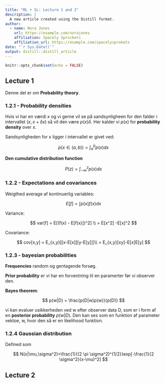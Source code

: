 ```yaml
---
title: "ML + SL: Lecture 1 and 2"
description: |
  A new article created using the Distill format.
author:
  - name: Nora Jones 
    url: https://example.com/norajones
    affiliation: Spacely Sprockets
    affiliation_url: https://example.com/spacelysprokets
date: "`r Sys.Date()`"
output: distill::distill_article
---
```


```r
knitr::opts_chunk$set(echo = FALSE)
```

## Lecture 1

Denne del er om **Probability theory**.

### 1.2.1 - Probability densities

Hvis vi har en værdi *x* og vi gerne vil se på sandsynligheen for den
falder i intervallet $(x, x+\delta x)$ så vil den være $p(x) \delta$. Her kalder
vi $p(x)$ for **probability density** over x. 

Sandsynligheden for x ligger i intervallet er givet ved:

$$
p(x\in (a,b)) = \int^b_a p(x)dx
$$

**Den cumulative distribution function**

$$
P(z)=\int^z_{-\infty}p(x) dx
$$



### 1.2.2 - Expectations and covariances

Weigthed average af kontinuerlig variables:

$$
E[f] = \int p(x) f(x) dx
$$

Variance:

$$
var[f] = E[(f(x) - E[f(x)])^2] \\
= E[x^2] -E[x]^2
$$

Covariance:

$$
cov[x,y] = E_{x,y}[[x-E[x]][y-E[y]]]\\
= E_{x,y}[xy]-E[x]E[y]
$$

### 1.2.3 - bayesian probabilities

**Frequencies** random og gentagende forsøg.

**Prior probability** er vi har en forventning til en paramerter før vi
observer den. 

**Bayes theorem**:

$$
p(w|D) = \frac{p(D|w)p(w)}{p(D)}
$$

vi kan evaluer usikkerheden ved w efter observer data D, som er i form af
en **posterior probability** $p(w|D)$. Den kan ses som en funktion af 
parameter vektoe, w, hvor den så er en likelihood funktion. 

### 1.2.4 Gaussian distribution

Defined som

$$
N(x|\mu,\sigma^2)=\frac{1}{(2 \pi \sigma^2)^{1/2}}exp[-\frac{1}{2 \sigma^2}(x-\mu)^2]
$$


## Lecture 2
